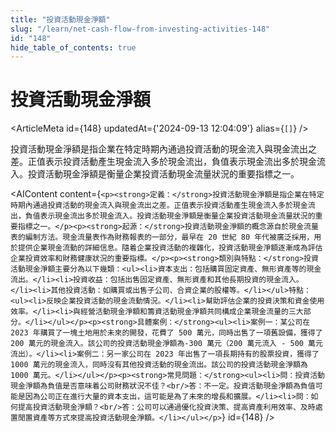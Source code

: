 ```yaml
---
title: "投資活動現金淨額"
slug: "/learn/net-cash-flow-from-investing-activities-148"
id: "148"
hide_table_of_contents: true
---
```



# 投資活動現金淨額

<ArticleMeta id={148} updatedAt={'2024-09-13 12:04:09'} alias={`[]`} />
<div className='border-solid border-b border-t-0 my-4 border-[var(--ifm-color-gray-300)]' />

投資活動現金淨額是指企業在特定時期內通過投資活動的現金流入與現金流出之差。正值表示投資活動產生現金流入多於現金流出，負值表示現金流出多於現金流入。投資活動現金淨額是衡量企業投資活動現金流量狀況的重要指標之一。

<AIContent content={`<p><strong>定義：</strong>投資活動現金淨額是指企業在特定時期內通過投資活動的現金流入與現金流出之差。正值表示投資活動產生現金流入多於現金流出，負值表示現金流出多於現金流入。投資活動現金淨額是衡量企業投資活動現金流量狀況的重要指標之一。</p><p><strong>起源：</strong>投資活動現金淨額的概念源自於現金流量表的編制方法。現金流量表作為財務報表的一部分，最早在 20 世紀 80 年代被廣泛採用，用於提供企業現金流動的詳細信息。隨着企業投資活動的複雜化，投資活動現金淨額逐漸成為評估企業投資效率和財務健康狀況的重要指標。</p><p><strong>類別與特點：</strong>投資活動現金淨額主要分為以下幾類：<ul><li>資本支出：包括購買固定資產、無形資產等的現金流出。</li><li>投資收益：包括出售固定資產、無形資產和其他長期投資的現金流入。</li><li>其他投資活動：如購買或出售子公司、合資企業的股權等。</li></ul>特點：<ul><li>反映企業投資活動的現金流動情況。</li><li>幫助評估企業的投資決策和資金使用效率。</li><li>與經營活動現金淨額和籌資活動現金淨額共同構成企業現金流量的三大部分。</li></ul></p><p><strong>具體案例：</strong><ul><li>案例一：某公司在 2023 年購買了一塊土地用於未來的開發，花費了 500 萬元，同時出售了一項舊設備，獲得了 200 萬元的現金流入。該公司的投資活動現金淨額為-300 萬元（200 萬元流入 - 500 萬元流出）。</li><li>案例二：另一家公司在 2023 年出售了一項長期持有的股票投資，獲得了 1000 萬元的現金流入，同時沒有其他投資活動的現金流出。該公司的投資活動現金淨額為 1000 萬元。</li></ul></p><p><strong>常見問題：</strong><ul><li>問：投資活動現金淨額為負值是否意味着公司財務狀況不佳？<br/>答：不一定。投資活動現金淨額為負值可能是因為公司正在進行大量的資本支出，這可能是為了未來的增長和擴展。</li><li>問：如何提高投資活動現金淨額？<br/>答：公司可以通過優化投資決策、提高資產利用效率、及時處置閒置資產等方式來提高投資活動現金淨額。</li></ul></p>`} id={148} />
